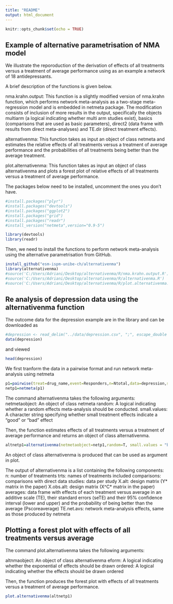 ```yaml
---
title: "README"
output: html_document
---
```


```r
knitr::opts_chunk$set(echo = TRUE)
```

## Example of alternative parametrisation of NMA model

We illustrate the reporoduction of the derivation of effects of all treatments versus a treatment of average performance using as an example a network of 18 antidepressants. 

A brief description of the functions is given below. 

nma.krahn.output: This function is a slightly modified version of nma.krahn function, which performs network meta-analysis as a two-stage meta-regression model and is embedded in netmeta package. The modification consists of inclusion of more results in the output, specifically the objects multiarm (a logical indicating whether multi arm studies exist), basics (comparisons that are used as basic parameters), direct2 (data frame with results from direct meta-analyses) and TE.dir (direct treatment effects).

alternativenma: This function takes as input an object of class netmeta and estimates the relative effects of all treatments versus a treatment of average performance and the probabilities of all treatments being better than the average treatment.

plot.alternativenma: This function takes as input an object of class alternativenma and plots a forest plot of relative effects of all treatments versus a treatment of average performance.

The packages below need to be installed, uncomment the ones you don't have.

```r
#install.packages("plyr")
#install.packages("devtools")
#install.packages("ggplot2")
#install.packages("grid")
#install.packages("readr")
#install_version("netmeta",version="0.9-5") 

library(devtools)
library(readr)
```

Then, we need to install the functions to perform network meta-analysis using the alternative parametrisation from GitHub.

```r
install_github("esm-ispm-unibe-ch/alternativenma")
library(alternativenma)
#source('C:/Users/Adriani/Desktop/alternativenma/R/nma.krahn.output.R')
#source('C:/Users/Adriani/Desktop/alternativenma/R/alternativenma.R')
#source('C:/Users/Adriani/Desktop/alternativenma/R/plot.alternativenma.R')
```

## Re analysis of depression data using the alternativenma function

The outcome data for the depression example are in the library and can be downloaded as

```r
#depression <- read_delim("../data/depression.csv", ";", escape_double = FALSE, trim_ws = TRUE)
data(depression)
```

and viewed

```r
head(depression) 
```

We first tranform the data in a pairwise format and run network meta-analysis using netmeta

```r
p1=pairwise(treat=drug_name,event=Responders,n=Ntotal,data=depression,studlab = studyID, sm="OR")
netp1=netmeta(p1) 
```

The command alternativenma takes the following arguments:
netmetaobject: An object of class netmeta
random: A logical indicating whether a random effects meta-analysis should be conducted.
small.values: A character string specifying whether small treatment effects indicate a "good" or "bad" effect

Then, the function estimates effects of all treatments versus a treatment of average performance and returns an object of class alternativenma.

```r
altnetp1=alternativenma(netmetaobject=netp1,random=T, small.values = "bad")
```

An object of class alternativenma is produced that can be used as argument in plot.

The output of alternativenma is a list containing the following components:
n: number of treatments
trts: names of treatments included
comparisons: comparisons with direct data
studies: data per study
X.alt: design matrix (Y* matrix in the paper)
X.obs.alt: design matrix (X^C* matrix in the paper)
averages: data frame with effects of each treatment versus average in an additive scale (TE), their standard errors (seTE) and their 95% confidence interval (lower and upper) and the probability of being better than the average (Pscoreaverage) 
TE.net.avs: network meta-analysis effects, same as those produced by netmeta

## Plotting a forest plot with effects of all treatments versus average 

The command plot.alternativenma takes the following arguments:

altnmaobject: An object of class alternativenma
eform: A logical indicating whether the exponential of effects should be drawn 
ordered: A logical indicating whether the effects should be drawn ordered  

Then, the function produces the forest plot with effects of all treatments versus a treatment of average performance.

```r
plot.alternativenma(altnetp1)
```













